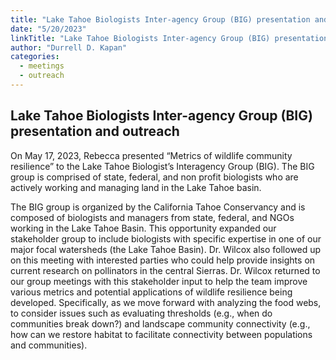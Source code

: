 ```yaml
---
title: "Lake Tahoe Biologists Inter-agency Group (BIG) presentation and outreach"
date: "5/20/2023"
linkTitle: "Lake Tahoe Biologists Inter-agency Group (BIG) presentation and outreach"
author: "Durrell D. Kapan"
categories:
  - meetings
  - outreach
---
```


## Lake Tahoe Biologists Inter-agency Group (BIG) presentation and outreach

<!-- add info here -->

On May 17, 2023, Rebecca presented "Metrics of wildlife community resilience" to the Lake Tahoe Biologist's Interagency Group (BIG). The BIG group is comprised of state, federal, and non profit biologists who are actively working and managing land in the Lake Tahoe basin.

The BIG group is organized by the California Tahoe Conservancy and is composed of biologists and managers from state, federal, and NGOs working in the Lake Tahoe Basin. This opportunity expanded our stakeholder group to include biologists with specific expertise in one of our major focal watersheds (the Lake Tahoe Basin). Dr. Wilcox also followed up on this meeting with interested parties who could help provide insights on current research on pollinators in the central Sierras. Dr. Wilcox returned to our group meetings with this stakeholder input to help the team improve various metrics and potential applications of wildlife resilience being developed. Specifically, as we move forward with analyzing the food webs, to consider issues such as evaluating thresholds (e.g., when do communities break down?) and landscape community connectivity (e.g., how can we restore habitat to facilitate connectivity between populations and communities).
